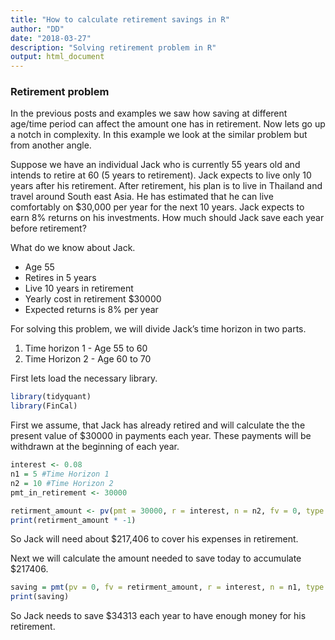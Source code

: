 ```yaml
---
title: "How to calculate retirement savings in R"
author: "DD"
date: "2018-03-27"
description: "Solving retirement problem in R"
output: html_document
---
```


### Retirement problem

In the previous posts and examples we saw how saving at different age/time period can affect the amount one has in retirement. Now lets go up a notch in complexity. In this example we look at the similar problem but from another angle.

Suppose we have an individual Jack who is currently 55 years old and intends to retire at 60 (5 years to retirement). Jack expects to live only 10 years after his retirement. After retirement, his plan is to live in Thailand and travel around South east Asia. He has estimated that he can live comfortably on $30,000 per year for the next 10 years. Jack expects to earn 8% returns on his investments. How much should Jack save each year before retirement?

What do we know about Jack.

- Age 55
- Retires in 5 years
- Live 10 years in retirement
- Yearly cost in retirement \$30000
- Expected returns is 8% per year


For solving this problem, we will divide Jack's time horizon in two parts.

1. Time horizon 1 - Age 55 to 60
2. Time Horizon 2 - Age 60 to 70

First lets load the necessary library.


```r

library(tidyquant)
library(FinCal)

```


First we assume, that Jack has already retired and will calculate the the present value of \$30000 in payments each year. These payments will be withdrawn at the beginning of each year. 

```r

interest <- 0.08
n1 = 5 #Time Horizon 1
n2 = 10 #Time Horizon 2
pmt_in_retirement <- 30000

retirment_amount <- pv(pmt = 30000, r = interest, n = n2, fv = 0, type = 1) #type = 1, withdrawing at the beginning period
print(retirment_amount * -1)

```

So Jack will need about \$217,406 to cover his expenses in retirement.

Next we will calculate the amount needed to save today to accumulate \$217406.

```r

saving = pmt(pv = 0, fv = retirment_amount, r = interest, n = n1, type = 1)
print(saving)


```

So Jack needs to save \$34313 each year to have enough money for his retirement.

